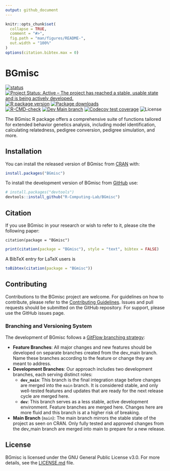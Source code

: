 ```yaml
---
output: github_document
---
```


<!-- README.md is generated from README.Rmd. Please edit that file -->

```r
knitr::opts_chunk$set(
  collapse = TRUE,
  comment = "#>",
  fig.path = "man/figures/README-",
  out.width = "100%"
)
options(citation.bibtex.max = 0)
```

# BGmisc

<!-- badges: start -->
[![status](https://joss.theoj.org/papers/ee3a025be4f61584f977a7657d936187/status.svg)](https://joss.theoj.org/papers/10.21105/joss.06203) </br>
[![Project Status: Active – The project has reached a stable, usable state and is being actively developed.](https://www.repostatus.org/badges/latest/active.svg)](https://www.repostatus.org/#active)
[![R package version](https://www.r-pkg.org/badges/version/BGmisc)](https://cran.r-project.org/package=BGmisc)
[![Package downloads](https://cranlogs.r-pkg.org/badges/grand-total/BGmisc)](https://cran.r-project.org/package=BGmisc)</br>
[![R-CMD-check](https://github.com/R-Computing-Lab/BGmisc/actions/workflows/R-CMD-check.yaml/badge.svg)](https://github.com/R-Computing-Lab/BGmisc/actions/workflows/R-CMD-check.yaml)
[![Dev Main
branch](https://github.com/R-Computing-Lab/BGmisc/actions/workflows/R-CMD-dev_maincheck.yaml/badge.svg)](https://github.com/R-Computing-Lab/BGmisc/actions/workflows/R-CMD-dev_maincheck.yaml)
[![Codecov test coverage](https://codecov.io/gh/R-Computing-Lab/BGmisc/graph/badge.svg?token=2IARK2XSA6)](https://app.codecov.io/gh/R-Computing-Lab/BGmisc)
![License](https://img.shields.io/badge/License-GPL_v3-blue.svg)
<!-- badges: end -->

The BGmisc R package offers a comprehensive suite of functions tailored for extended behavior genetics analysis, including model identification, calculating relatedness, pedigree conversion, pedigree simulation, and more.

## Installation

You can install the released version of BGmisc from [CRAN](https://cran.r-project.org/) with:

```r
install.packages("BGmisc")
```

To install the development version of BGmisc from [GitHub](https://github.com/) use:

```r
# install.packages("devtools")
devtools::install_github("R-Computing-Lab/BGmisc")
```

## Citation

If you use BGmisc in your research or wish to refer to it, please cite the following paper:

```
citation(package = "BGmisc")
```
```r
print(citation(package = "BGmisc"), style = "text", bibtex = FALSE)
```

A BibTeX entry for LaTeX users is
```r
toBibtex(citation(package = "BGmisc"))
```

## Contributing
Contributions to the BGmisc project are welcome. For guidelines on how to contribute, please refer to the [Contributing Guidelines](https://github.com/R-Computing-Lab/BGmisc/blob/main/CONTRIBUTING.md). Issues and pull requests should be submitted on the GitHub repository. For support, please use the GitHub issues page.


### Branching and Versioning System
The development of BGmisc follows a [GitFlow branching strategy](https://tilburgsciencehub.com/topics/automation/version-control/advanced-git/git-branching-strategies/):

- **Feature Branches**: All major changes and new features should be developed on separate branches created from the dev_main branch. Name these branches according to the feature or change they are meant to address.
- **Development Branches**: Our approach includes two development branches, each serving distinct roles:
  - **`dev_main`**: This branch is the final integration stage before changes are merged into the `main` branch. It is considered stable, and only well-tested features and updates that are ready for the next release cycle are merged here.
  - **`dev`**: This branch serves as a less stable, active development environment. Feature branches are merged here. Changes here are more fluid and this branch is at a higher risk of breaking.
- **Main Branch** (`main`): The main branch mirrors the stable state of the project as seen on CRAN. Only fully tested and approved changes from the dev_main branch are merged into main to prepare for a new release.


## License
BGmisc is licensed under the GNU General Public License v3.0. For more details, see the [LICENSE.md](https://github.com/R-Computing-Lab/BGmisc/blob/main/LICENSE.md) file.

